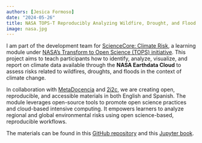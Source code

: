 ```yaml
---
authors: [Jesica Formoso]
date: "2024-05-26"
title: NASA TOPS-T Reproducibly Analyzing Wildfire, Drought, and Flood Risk with NASA Earthdata Cloud
image: nasa.jpg
---
```


I am part of the development team for [ScienceCore: Climate Risk](https://github.com/ScienceCore/climaterisk), a learning module under [NASA's Transform to Open Science (TOPS) initiative](https://science.nasa.gov/open-science/tops/). This project aims to teach participants how to identify, analyze, visualize, and report on climate data available through the **NASA Earthdata Cloud** to assess risks related to wildfires, droughts, and floods in the context of climate change.

In collaboration with [MetaDocencia]() and [2i2c](), we are creating open, reproducible, and accessible materials in both English and Spanish. The module leverages open-source tools to promote open science practices and cloud-based intensive computing. It empowers learners to analyze regional and global environmental risks using open science-based, reproducible workflows.

The materials can be found in this [GitHub repository](https://github.com/ScienceCore/climaterisk) and this [Jupyter book](https://sciencecore.github.io/climaterisk/).  
